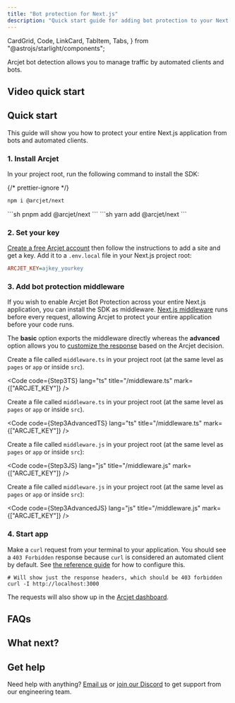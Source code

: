```yaml
---
title: "Bot protection for Next.js"
description: "Quick start guide for adding bot protection to your Next.js app."
---
```


  CardGrid,
  Code,
  LinkCard,
  TabItem,
  Tabs,
} from "@astrojs/starlight/components";

Arcjet bot detection allows you to manage traffic by automated clients and bots.

<WhatIsArcjet />

## Video quick start

<YouTube
  id="umEz1JrmiOc"
  title="Rate limiting & bot detection for Next.js in 10 mins"
/>

## Quick start

This guide will show you how to protect your entire Next.js application from
bots and automated clients.

### 1. Install Arcjet

In your project root, run the following command to install the SDK:

{/* prettier-ignore */}
<Tabs>
<TabItem label="npm">
```sh
npm i @arcjet/next
```
</TabItem>
<TabItem label="pnpm">
```sh
pnpm add @arcjet/next
```
</TabItem>
<TabItem label="yarn">
```sh
yarn add @arcjet/next
```
</TabItem>
</Tabs>

### 2. Set your key

[Create a free Arcjet account](https://app.arcjet.com) then follow the
instructions to add a site and get a key. Add it to a `.env.local` file in your
Next.js project root:

```ini title=".env.local"
ARCJET_KEY=ajkey_yourkey
```

### 3. Add bot protection middleware

If you wish to enable Arcjet Bot Protection across your entire Next.js
application, you can install the SDK as middleware. [Next.js
middleware](https://nextjs.org/docs/app/building-your-application/routing/middleware)
runs before every request, allowing Arcjet to protect your entire application
before your code runs.

The **basic** option exports the middleware directly whereas the **advanced**
option allows you to [customize the
response](/bot-protection/reference/nextjs#bot-type) based on the Arcjet
decision.

<Tabs>
<TabItem label="TS (Basic)">

Create a file called `middleware.ts` in your project root (at the same level as
`pages` or `app` or inside `src`).

<Code code={Step3TS} lang="ts" title="/middleware.ts" mark={["ARCJET_KEY"]} />

</TabItem>
<TabItem label="TS (Advanced)">

Create a file called `middleware.ts` in your project root (at the same level as
`pages` or `app` or inside `src`).

<Code
  code={Step3AdvancedTS}
  lang="ts"
  title="/middleware.ts"
  mark={["ARCJET_KEY"]}
/>

</TabItem>
<TabItem label="JS (Basic)">

Create a file called `middleware.js` in your project root (at the same level as
`pages` or `app` or inside `src`):

<Code code={Step3JS} lang="js" title="/middleware.js" mark={["ARCJET_KEY"]} />

</TabItem>
<TabItem label="JS (Advanced)">

Create a file called `middleware.js` in your project root (at the same level as
`pages` or `app` or inside `src`):

<Code
  code={Step3AdvancedJS}
  lang="js"
  title="/middleware.js"
  mark={["ARCJET_KEY"]}
/>

</TabItem>
</Tabs>

### 4. Start app

Make a `curl` request from your terminal to your application. You should see a
`403 Forbidden` response because `curl` is considered an automated client by
default. See [the reference
guide](/bot-protection/reference/nextjs#removing-bot-detection-rules) for how to
configure this.

```shell
# Will show just the response headers, which should be 403 forbidden
curl -I http://localhost:3000
```

The requests will also show up in the [Arcjet
dashboard](https://app.arcjet.com).

## FAQs

<FAQs />

## What next?

<CardGrid>
  <LinkCard
    title="Bot protection reference"
    href="/bot-protection/reference/bun"
    description="Full details about rate limiting."
  ></LinkCard>
  <LinkCard
    title="SDK reference"
    href="/reference/bun"
    description="Write tests for your rules."
  />
  <LinkCard
    title="Testing"
    href="/testing"
    description="Write tests for your rules."
  />
</CardGrid>

## Get help

Need help with anything? [Email us](mailto:support@arcjet.com) or [join our
Discord](https://discord.gg/TPra6jqZDC) to get support from our
engineering team.

<Comments />

